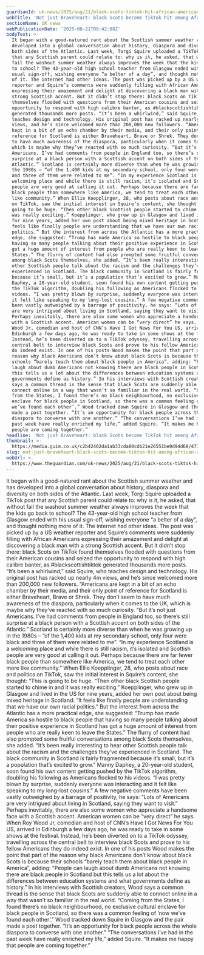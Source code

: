 ```yaml
---
guardianId: uk-news/2025/aug/21/black-scots-tiktok-hit-african-americans
webTitle: 'Not just Braveheart: black Scots become TikTok hit among African Americans'
sectionName: UK news
webPublicationDate: '2025-08-21T09:42:08Z'
bodyText: >-
  It began with a good-natured rant about the Scottish summer weather and has
  developed into a global conversation about history, diaspora and diversity on
  both sides of the Atlantic. Last week, Torgi Squire uploaded a TikTok post
  that any Scottish parent could relate to: why is it, he asked, that without
  fail the washout summer weather always improves the week that the kids go back
  to school? The 43-year-old high school teacher from Glasgow ended with his
  usual sign-off, wishing everyone “a belter of a day”, and thought nothing more
  of it. The internet had other ideas. The post was picked up by a US weather
  reporter and Squire’s comments were suddenly filling with African Americans
  expressing their amazement and delight at discovering a black man with a
  strong Scottish accent. But it didn’t stop there: black Scots on TikTok found
  themselves flooded with questions from their American cousins and seized the
  opportunity to respond with high calibre banter, as #blackscottishtiktok
  generated thousands more posts. “It’s been a whirlwind,” said Squire, who
  teaches design and technology. His original post has racked up nearly 4m
  views, and he’s since welcomed more than 200,000 new followers. “Americans are
  kept in a bit of an echo chamber by their media, and their only point of
  reference for Scotland is either Braveheart, Brave or Shrek. They don’t seem
  to have much awareness of the diaspora, particularly when it comes to the UK,
  which is maybe why they’ve reacted with so much curiosity. “But it’s not just
  Americans. I’ve had comments from people in England too, so there’s still
  surprise at a black person with a Scottish accent on both sides of the
  Atlantic.” Scotland is certainly more diverse than when he was growing up in
  the 1980s – “of the 1,400 kids at my secondary school, only four were black
  and three of them were related to me”. “In my experience Scotland is a
  welcoming place and while there is still racism, it’s isolated and Scottish
  people are very good at calling it out. Perhaps because there are far fewer
  black people than somewhere like America, we tend to treat each other more
  like community.” When Ellie Koepplinger, 28, who posts about race and politics
  on TikTok, saw the initial interest in Squire’s content, she thought: “This is
  going to be huge. “Then other black Scottish people started to chime in and it
  was really exciting.” Koepplinger, who grew up in Glasgow and lived in the US
  for nine years, added her own post about being mixed heritage in Scotland: “It
  feels like finally people are understanding that we have our own racial
  politics.” But the interest from across the Atlantic has a more practical
  edge, she suggested: “Trump has made America so hostile to black people that
  having so many people talking about their positive experience in Scotland has
  got a huge amount of interest from people who are really keen to leave the
  States.” The flurry of content had also prompted some fruitful conversations
  among black Scots themselves, she added. “It’s been really interesting to hear
  other Scottish people talk about the racism and the challenges they’ve
  experienced in Scotland. The black community in Scotland is fairly fragmented
  because it’s small, but it’s a population that’s excited to grow.” Manny
  Daphey, a 20-year-old student, soon found his own content getting pushed by
  the TikTok algorithm, doubling his following as Americans flocked to his
  videos. “I was pretty blown by surprise, suddenly everyone was interacting and
  it felt like speaking to my long-lost cousins.” A few negative comments have
  been vastly outweighed by a barrage of positivity, he says: “Lots of Americans
  are very intrigued about living in Scotland, saying they want to visit.”
  Perhaps inevitably, there are also some women who appreciate a handsome face
  with a Scottish accent. American women can be “very direct” he says. When Roy
  Wood Jr, comedian and host of CNN’s Have I Got News For You US, arrived in
  Edinburgh a few days ago, he was ready to take in some shows at the festival.
  Instead, he’s been diverted on to a TikTok odyssey, travelling across the
  central belt to interview black Scots and prove to his fellow Americans they
  do indeed exist. In one of his posts Wood makes the point that part of the
  reason why black Americans don’t know about black Scots is because their
  schools “barely teach them about black people in America”, adding: “People can
  laugh about dumb Americans not knowing there are black people in Scotland but
  this tells us a lot about the differences between education systems and what
  governments define as history.” In his interviews with Scottish creators, Wood
  says a common thread is the sense that black Scots are suddenly able to
  connect online in a way that wasn’t so familiar in the real world. “Coming
  from the States, I found there’s no black neighbourhood, no exclusive cultural
  enclave for black people in Scotland, so there was a common feeling of ‘now
  we’ve found each other’.” Wood tracked down Squire in Glasgow and the pair
  made a post together. “It’s an opportunity for black people across the whole
  diaspora to converse with one another.” “The conversations I’ve had in the
  past week have really enriched my life,” added Squire. “It makes me happy that
  people are coming together.”
headline: 'Not just Braveheart: black Scots become TikTok hit among African Americans'
thumbnail: >-
  https://media.guim.co.uk/c2b42402da1ab33cda80cdb21e26551be0d9dd68/471_699_1131_905/500.jpg
slug: not-just-braveheart-black-scots-become-tiktok-hit-among-african-americans
webUrl: >-
  https://www.theguardian.com/uk-news/2025/aug/21/black-scots-tiktok-hit-african-americans
---
```

It began with a good-natured rant about the Scottish summer weather and has developed into a global conversation about history, diaspora and diversity on both sides of the Atlantic. Last week, Torgi Squire uploaded a TikTok post that any Scottish parent could relate to: why is it, he asked, that without fail the washout summer weather always improves the week that the kids go back to school? The 43-year-old high school teacher from Glasgow ended with his usual sign-off, wishing everyone “a belter of a day”, and thought nothing more of it. The internet had other ideas. The post was picked up by a US weather reporter and Squire’s comments were suddenly filling with African Americans expressing their amazement and delight at discovering a black man with a strong Scottish accent. But it didn’t stop there: black Scots on TikTok found themselves flooded with questions from their American cousins and seized the opportunity to respond with high calibre banter, as #blackscottishtiktok generated thousands more posts. “It’s been a whirlwind,” said Squire, who teaches design and technology. His original post has racked up nearly 4m views, and he’s since welcomed more than 200,000 new followers. “Americans are kept in a bit of an echo chamber by their media, and their only point of reference for Scotland is either Braveheart, Brave or Shrek. They don’t seem to have much awareness of the diaspora, particularly when it comes to the UK, which is maybe why they’ve reacted with so much curiosity. “But it’s not just Americans. I’ve had comments from people in England too, so there’s still surprise at a black person with a Scottish accent on both sides of the Atlantic.” Scotland is certainly more diverse than when he was growing up in the 1980s – “of the 1,400 kids at my secondary school, only four were black and three of them were related to me”. “In my experience Scotland is a welcoming place and while there is still racism, it’s isolated and Scottish people are very good at calling it out. Perhaps because there are far fewer black people than somewhere like America, we tend to treat each other more like community.” When Ellie Koepplinger, 28, who posts about race and politics on TikTok, saw the initial interest in Squire’s content, she thought: “This is going to be huge. “Then other black Scottish people started to chime in and it was really exciting.” Koepplinger, who grew up in Glasgow and lived in the US for nine years, added her own post about being mixed heritage in Scotland: “It feels like finally people are understanding that we have our own racial politics.” But the interest from across the Atlantic has a more practical edge, she suggested: “Trump has made America so hostile to black people that having so many people talking about their positive experience in Scotland has got a huge amount of interest from people who are really keen to leave the States.” The flurry of content had also prompted some fruitful conversations among black Scots themselves, she added. “It’s been really interesting to hear other Scottish people talk about the racism and the challenges they’ve experienced in Scotland. The black community in Scotland is fairly fragmented because it’s small, but it’s a population that’s excited to grow.” Manny Daphey, a 20-year-old student, soon found his own content getting pushed by the TikTok algorithm, doubling his following as Americans flocked to his videos. “I was pretty blown by surprise, suddenly everyone was interacting and it felt like speaking to my long-lost cousins.” A few negative comments have been vastly outweighed by a barrage of positivity, he says: “Lots of Americans are very intrigued about living in Scotland, saying they want to visit.” Perhaps inevitably, there are also some women who appreciate a handsome face with a Scottish accent. American women can be “very direct” he says. When Roy Wood Jr, comedian and host of CNN’s Have I Got News For You US, arrived in Edinburgh a few days ago, he was ready to take in some shows at the festival. Instead, he’s been diverted on to a TikTok odyssey, travelling across the central belt to interview black Scots and prove to his fellow Americans they do indeed exist. In one of his posts Wood makes the point that part of the reason why black Americans don’t know about black Scots is because their schools “barely teach them about black people in America”, adding: “People can laugh about dumb Americans not knowing there are black people in Scotland but this tells us a lot about the differences between education systems and what governments define as history.” In his interviews with Scottish creators, Wood says a common thread is the sense that black Scots are suddenly able to connect online in a way that wasn’t so familiar in the real world. “Coming from the States, I found there’s no black neighbourhood, no exclusive cultural enclave for black people in Scotland, so there was a common feeling of ‘now we’ve found each other’.” Wood tracked down Squire in Glasgow and the pair made a post together. “It’s an opportunity for black people across the whole diaspora to converse with one another.” “The conversations I’ve had in the past week have really enriched my life,” added Squire. “It makes me happy that people are coming together.”

